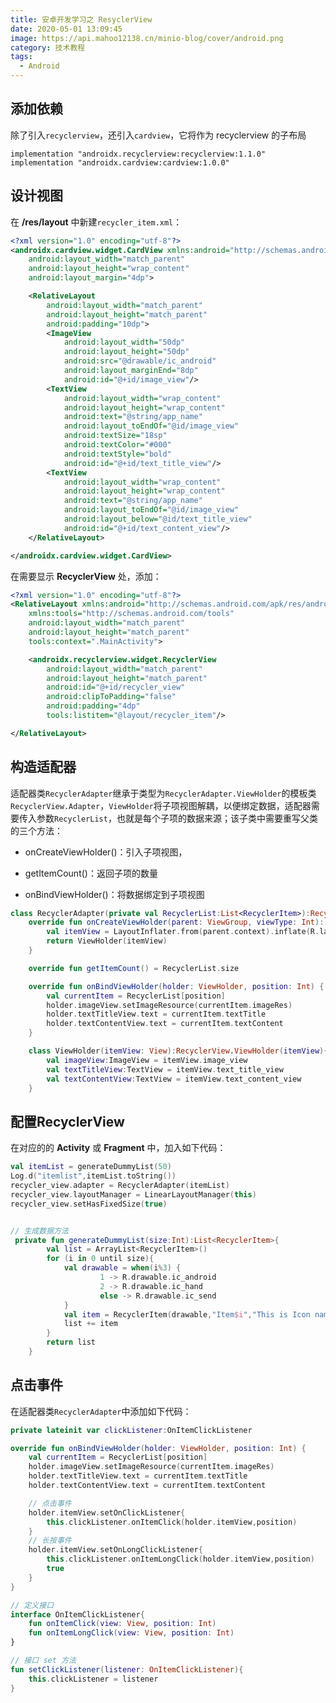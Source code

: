 ```yaml
---
title: 安卓开发学习之 ResyclerView
date: 2020-05-01 13:09:45
image: https://api.mahoo12138.cn/minio-blog/cover/android.png
category: 技术教程
tags:
  - Android
---
```


## 添加依赖

除了引入`recyclerview`，还引入`cardview`，它将作为 recyclerview 的子布局

```
implementation "androidx.recyclerview:recyclerview:1.1.0"
implementation "androidx.cardview:cardview:1.0.0"
```

## 设计视图

在 **/res/layout** 中新建`recycler_item.xml`：

```xml
<?xml version="1.0" encoding="utf-8"?>
<androidx.cardview.widget.CardView xmlns:android="http://schemas.android.com/apk/res/android"
    android:layout_width="match_parent"
    android:layout_height="wrap_content"
    android:layout_margin="4dp">

    <RelativeLayout
        android:layout_width="match_parent"
        android:layout_height="match_parent"
        android:padding="10dp">
        <ImageView
            android:layout_width="50dp"
            android:layout_height="50dp"
            android:src="@drawable/ic_android"
            android:layout_marginEnd="8dp"
            android:id="@+id/image_view"/>
        <TextView
            android:layout_width="wrap_content"
            android:layout_height="wrap_content"
            android:text="@string/app_name"
            android:layout_toEndOf="@id/image_view"
            android:textSize="18sp"
            android:textColor="#000"
            android:textStyle="bold"
            android:id="@+id/text_title_view"/>
        <TextView
            android:layout_width="wrap_content"
            android:layout_height="wrap_content"
            android:text="@string/app_name"
            android:layout_toEndOf="@id/image_view"
            android:layout_below="@id/text_title_view"
            android:id="@+id/text_content_view"/>
    </RelativeLayout>

</androidx.cardview.widget.CardView>
```

在需要显示 **RecyclerView** 处，添加：

```xml
<?xml version="1.0" encoding="utf-8"?>
<RelativeLayout xmlns:android="http://schemas.android.com/apk/res/android"
    xmlns:tools="http://schemas.android.com/tools"
    android:layout_width="match_parent"
    android:layout_height="match_parent"
    tools:context=".MainActivity">

    <androidx.recyclerview.widget.RecyclerView
        android:layout_width="match_parent"
        android:layout_height="match_parent"
        android:id="@+id/recycler_view"
        android:clipToPadding="false"
        android:padding="4dp"
        tools:listitem="@layout/recycler_item"/>

</RelativeLayout>
```

## 构造适配器

适配器类`RecyclerAdapter`继承于类型为`RecyclerAdapter.ViewHolder`的模板类`RecyclerView.Adapter`，`ViewHolder`将子项视图解耦，以便绑定数据，适配器需要传入参数`RecyclerList`，也就是每个子项的数据来源；该子类中需要重写父类的三个方法：

- onCreateViewHolder()：引入子项视图，

- getItemCount()：返回子项的数量
- onBindViewHolder()：将数据绑定到子项视图

```kotlin
class RecyclerAdapter(private val RecyclerList:List<RecyclerItem>):RecyclerView.Adapter<RecyclerAdapter.ViewHolder>(){
    override fun onCreateViewHolder(parent: ViewGroup, viewType: Int): ViewHolder {
        val itemView = LayoutInflater.from(parent.context).inflate(R.layout.recycler_item,parent,false)
        return ViewHolder(itemView)
    }

    override fun getItemCount() = RecyclerList.size

    override fun onBindViewHolder(holder: ViewHolder, position: Int) {
        val currentItem = RecyclerList[position]
        holder.imageView.setImageResource(currentItem.imageRes)
        holder.textTitleView.text = currentItem.textTitle
        holder.textContentView.text = currentItem.textContent
    }

    class ViewHolder(itemView: View):RecyclerView.ViewHolder(itemView){
        val imageView:ImageView = itemView.image_view
        val textTitleView:TextView = itemView.text_title_view
        val textContentView:TextView = itemView.text_content_view
    }

```

## 配置RecyclerView

在对应的的 **Activity** 或 **Fragment** 中，加入如下代码：

```kotlin
val itemList = generateDummyList(50)
Log.d("itemlist",itemList.toString())
recycler_view.adapter = RecyclerAdapter(itemList)
recycler_view.layoutManager = LinearLayoutManager(this)
recycler_view.setHasFixedSize(true)


// 生成数据方法
 private fun generateDummyList(size:Int):List<RecyclerItem>{
        val list = ArrayList<RecyclerItem>()
        for (i in 0 until size){
            val drawable = when(i%3) {
                    1 -> R.drawable.ic_android
                    2 -> R.drawable.ic_hand
                    else -> R.drawable.ic_send
            }
            val item = RecyclerItem(drawable,"Item$i","This is Icon named Item$i")
            list += item
        }
        return list
    }
```

## 点击事件

在适配器类`RecyclerAdapter`中添加如下代码：

```kotlin
private lateinit var clickListener:OnItemClickListener

override fun onBindViewHolder(holder: ViewHolder, position: Int) {
    val currentItem = RecyclerList[position]
    holder.imageView.setImageResource(currentItem.imageRes)
    holder.textTitleView.text = currentItem.textTitle
    holder.textContentView.text = currentItem.textContent

    // 点击事件
    holder.itemView.setOnClickListener{
        this.clickListener.onItemClick(holder.itemView,position)
    }
	// 长按事件
    holder.itemView.setOnLongClickListener{
        this.clickListener.onItemLongClick(holder.itemView,position)
        true
    }
}

// 定义接口
interface OnItemClickListener{
    fun onItemClick(view: View, position: Int)
    fun onItemLongClick(view: View, position: Int)
}

// 接口 set 方法
fun setClickListener(listener: OnItemClickListener){
    this.clickListener = listener
}
```

